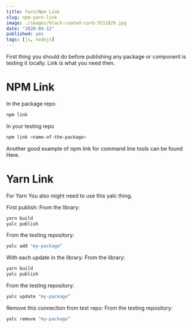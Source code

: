 ```yaml
---
title: Yarn/Npm Link
slug: npm-yarn-link
image: ./images/black-coated-cord-3531829.jpg
date: "2020-04-12"
published: yes
tags: [js, nodejs]
---
```




First thing you should do before publishing any package or component is testing it locally. Link is what you need then.

# NPM Link

In the package repo

<CodeDivWrapper>

```bash
npm link
```

</CodeDivWrapper>

In your testing repo

<CodeDivWrapper>

```bash
npm link <name-of-the-package>
```

</CodeDivWrapper>

Another good example of npm link for command line tools can be found <Link to="/blogs/node-cli">Here</Link>.

# Yarn Link

For Yarn You also might need to use this yalc thing.

First publish:
From the library:

<CodeDivWrapper>

```bash
yarn build
yalc publish
```

</CodeDivWrapper>

From the testing repository:

<CodeDivWrapper>

```bash
yalc add "my-package“
```

</CodeDivWrapper>

With each update in the library:
From the library:

<CodeDivWrapper>

```bash
yarn build
yalc publish
```

</CodeDivWrapper>

From the testing repository:

<CodeDivWrapper>

```bash
yalc update "my-package“
```

</CodeDivWrapper>

Remove this connection from test repo:
From the testing repository:

<CodeDivWrapper>

```bash
yalc remove "my-package“
```

</CodeDivWrapper>
